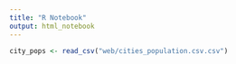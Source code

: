 ```yaml
---
title: "R Notebook"
output: html_notebook
---
```


```r
city_pops <- read_csv("web/cities_population.csv.csv")
```

